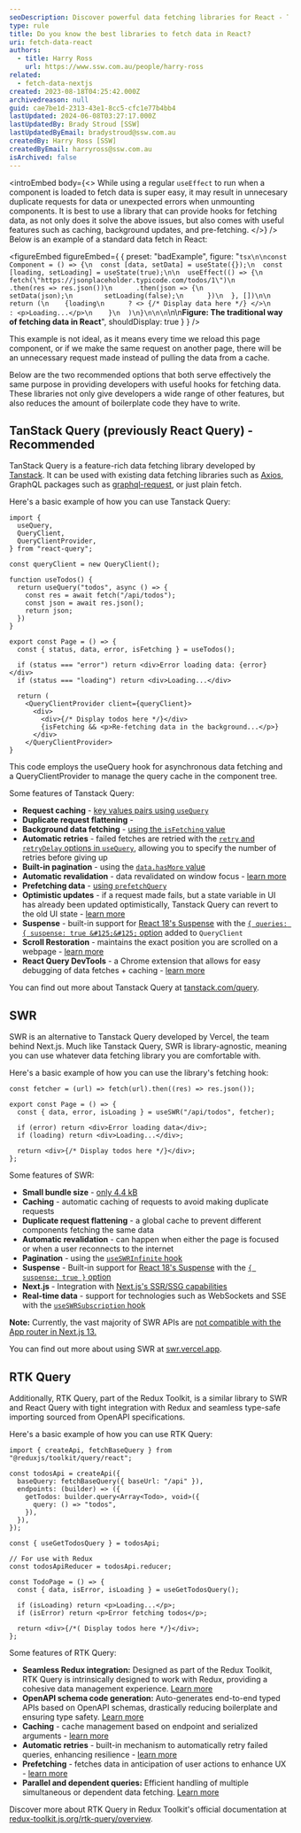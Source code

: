 ```yaml
---
seoDescription: Discover powerful data fetching libraries for React - Tanstack Query, SWR, and RTK Query.
type: rule
title: Do you know the best libraries to fetch data in React?
uri: fetch-data-react
authors:
  - title: Harry Ross
    url: https://www.ssw.com.au/people/harry-ross
related:
  - fetch-data-nextjs
created: 2023-08-18T04:25:42.000Z
archivedreason: null
guid: cae7be1d-2313-43e1-8cc5-cfc1e77b4bb4
lastUpdated: 2024-06-08T03:27:17.000Z
lastUpdatedBy: Brady Stroud [SSW]
lastUpdatedByEmail: bradystroud@ssw.com.au
createdBy: Harry Ross [SSW]
createdByEmail: harryross@ssw.com.au
isArchived: false
---
```


<introEmbed
  body={<>
While using a regular `useEffect` to run when a component is loaded to fetch data is super easy, it may result in unnecesary duplicate requests for data or unexpected errors when unmounting components. It is best to use a library that can provide hooks for fetching data, as not only does it solve the above issues, but also comes with useful features such as caching, background updates, and pre-fetching.
  </>}
/>
Below is an example of a standard data fetch in React:

<figureEmbed figureEmbed={ {
  preset: "badExample",
  figure: "```tsx\n\nconst Component = () => {\n  const [data, setData] = useState({});\n  const [loading, setLoading] = useState(true);\n\n  useEffect(() => {\n    fetch(\"https://jsonplaceholder.typicode.com/todos/1\")\n      .then(res => res.json())\n      .then(json => {\n        setData(json);\n        setLoading(false);\n      })\n  }, [])\n\n  return (\n    {loading\n      ? <> {/* Display data here */} </>\n      : <p>Loading...</p>\n    }\n  )\n}\n\n\n```\n\n**Figure: The traditional way of fetching data in React**",
  shouldDisplay: true
} } />


This example is not ideal, as it means every time we reload this page component, or if we make the same request on another page, there will be an unnecessary request made instead of pulling the data from a cache.

Below are the two recommended options that both serve effectively the same purpose in providing developers with useful hooks for fetching data. These libraries not only give developers a wide range of other features, but also reduces the amount of boilerplate code they have to write.

## TanStack Query (previously React Query) - Recommended

TanStack Query is a feature-rich data fetching library developed by [Tanstack](https://tanstack.com/). It can be used with existing data fetching libraries such as [Axios](https://www.npmjs.com/package/axios), GraphQL packages such as [graphql-request](https://www.npmjs.com/package/graphql-request), or just plain fetch.

<youtubeEmbed url="https://www.youtube.com/watch?v=novnyCaa7To" description="Video: React Query in 100 Seconds by Fireship (2 mins)" />

Here's a basic example of how you can use Tanstack Query:

```tsx
import {
  useQuery,
  QueryClient,
  QueryClientProvider,
} from "react-query";

const queryClient = new QueryClient();

function useTodos() {
  return useQuery("todos", async () => {
    const res = await fetch("/api/todos");
    const json = await res.json();
    return json;
  })
}

export const Page = () => {
  const { status, data, error, isFetching } = useTodos();

  if (status === "error") return <div>Error loading data: {error}</div>
  if (status === "loading") return <div>Loading...</div>

  return (
    <QueryClientProvider client={queryClient}>
      <div>
        <div>{/* Display todos here */}</div>
        {isFetching && <p>Re-fetching data in the background...</p>}
      </div>
    </QueryClientProvider>
}

```

This code employs the useQuery hook for asynchronous data fetching and a QueryClientProvider to manage the query cache in the component tree.

Some features of Tanstack Query:

* **Request caching** - [key values pairs using `useQuery`](https://tanstack.com/query/latest/docs/react/guides/query-keys)
* **Duplicate request flattening** -
* **Background data fetching** - [using the `isFetching` value](https://tanstack.com/query/latest/docs/react/guides/background-fetching-indicators)
* **Automatic retries** - failed fetches are retried with the [`retry` and `retryDelay` options in `useQuery`](https://tanstack.com/query/latest/docs/react/guides/query-retries), allowing you to specify the number of retries before giving up
* **Built-in pagination** - using the [`data.hasMore` value](https://tanstack.com/query/latest/docs/react/guides/paginated-queries)
* **Automatic revalidation** - data revalidated on window focus - [learn more](https://tanstack.com/query/latest/docs/react/guides/window-focus-refetching)
* **Prefetching data** - [using `prefetchQuery`](https://tanstack.com/query/latest/docs/react/guides/prefetching)
* **Optimistic updates** - if a request made fails, but a state variable in UI has already been updated optimistically, Tanstack Query can revert to the old UI state - [learn more](https://tanstack.com/query/v4/docs/react/guides/optimistic-updates)
* **Suspense** - built-in support for [React 18's Suspense](https://react.dev/reference/react/Suspense) with the [`{ queries: { suspense: true &#125;&#125;` option](https://tanstack.com/query/v4/docs/react/guides/suspense) added to `QueryClient`
* **Scroll Restoration** - maintains the exact position you are scrolled on a webpage - [learn more](https://tanstack.com/query/v4/docs/react/guides/scroll-restoration)
* **React Query DevTools** - a Chrome extension that allows for easy debugging of data fetches + caching - [learn more](https://tanstack.com/query/v4/docs/react/devtools)

You can find out more about Tanstack Query at [tanstack.com/query](https://tanstack.com/query/).

## SWR

SWR is an alternative to Tanstack Query developed by Vercel, the team behind Next.js. Much like Tanstack Query, SWR is library-agnostic, meaning you can use whatever data fetching library you are comfortable with.

Here's a basic example of how you can use the library's fetching hook:

```tsx
const fetcher = (url) => fetch(url).then((res) => res.json());

export const Page = () => {
  const { data, error, isLoading } = useSWR("/api/todos", fetcher);

  if (error) return <div>Error loading data</div>;
  if (loading) return <div>Loading...</div>;

  return <div>{/* Display todos here */}</div>;
};
```

Some features of SWR:

* **Small bundle size** - [only 4.4 kB](https://bundlephobia.com/package/swr@2.2.0)
* **Caching** - automatic caching of requests to avoid making duplicate requests
* **Duplicate request flattening** - a global cache to prevent different components fetching the same data
* **Automatic revalidation** - can happen when either the page is focused or when a user reconnects to the internet
* **Pagination** - using the [`useSWRInfinite` hook](https://swr.vercel.app/docs/pagination)
* **Suspense** - Built-in support for [React 18's Suspense](https://react.dev/reference/react/Suspense) with the [`{ suspense: true }` option](https://swr.vercel.app/docs/suspense)
* **Next.js** - Integration with [Next.js's SSR/SSG capabilities](https://swr.vercel.app/docs/with-nextjs)
* **Real-time data** - support for technologies such as WebSockets and SSE with the [`useSWRSubscription` hook](https://swr.vercel.app/docs/subscription)

**Note:** Currently, the vast majority of SWR APIs are [not compatible with the App router in Next.js 13.](https://swr.vercel.app/docs/with-nextjs)

You can find out more about using SWR at [swr.vercel.app](https://swr.vercel.app/).

## RTK Query

Additionally, RTK Query, part of the Redux Toolkit, is a similar library to SWR and React Query with tight integration with Redux and seamless type-safe importing sourced from OpenAPI specifications.

Here's a basic example of how you can use RTK Query:

```tsx
import { createApi, fetchBaseQuery } from "@reduxjs/toolkit/query/react";

const todosApi = createApi({
  baseQuery: fetchBaseQuery({ baseUrl: "/api" }),
  endpoints: (builder) => ({
    getTodos: builder.query<Array<Todo>, void>({
      query: () => "todos",
    }),
  }),
});

const { useGetTodosQuery } = todosApi;

// For use with Redux
const todosApiReducer = todosApi.reducer;

const TodoPage = () => {
  const { data, isError, isLoading } = useGetTodosQuery();

  if (isLoading) return <p>Loading...</p>;
  if (isError) return <p>Error fetching todos</p>;

  return <div>{/*( Display todos here */}</div>;
};
```

Some features of RTK Query:

* **Seamless Redux integration:** Designed as part of the Redux Toolkit, RTK Query is intrinsically designed to work with Redux, providing a cohesive data management experience. [Learn more](https://redux-toolkit.js.org/introduction/getting-started#rtk-query)
* **OpenAPI schema code generation:** Auto-generates end-to-end typed APIs based on OpenAPI schemas, drastically reducing boilerplate and ensuring type safety. [Learn more](https://redux-toolkit.js.org/rtk-query/usage/code-generation#openapi)
* **Caching** - cache management based on endpoint and serialized arguments - [learn more](https://redux-toolkit.js.org/rtk-query/usage/cache-behavior)
* **Automatic retries** - built-in mechanism to automatically retry failed queries, enhancing resilience - [learn more](https://redux-toolkit.js.org/rtk-query/usage/polling)
* **Prefetching** - fetches data in anticipation of user actions to enhance UX - [learn more](https://redux-toolkit.js.org/rtk-query/usage/prefetching)
* **Parallel and dependent queries:** Efficient handling of multiple simultaneous or dependent data fetching. [Learn more](https://redux-toolkit.js.org/rtk-query/usage/customizing-queries#performing-multiple-requests-with-a-single-query)

Discover more about RTK Query in Redux Toolkit's official documentation at [redux-toolkit.js.org/rtk-query/overview](https://redux-toolkit.js.org/rtk-query/overview/).
